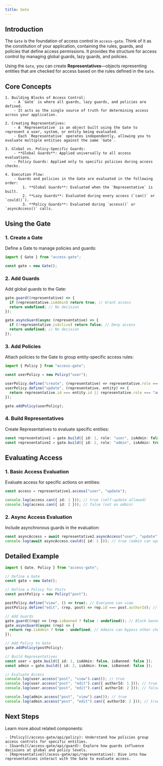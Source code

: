 ```yaml
---
title: Gate
---
```


## Introduction

The `Gate` is the foundation of access control in `access-gate`. Think of it as the constitution of your application, containing the rules, guards, and policies that define access permissions. It provides the structure for access control by managing global guards, lazy guards, and policies.

Using the `Gate`, you can create **Representatives**—objects representing entities that are checked for access based on the rules defined in the `Gate`.

## Core Concepts

    1. Building Blocks of Access Control:
        - A `Gate` is where all guards, lazy guards, and policies are defined.
        - It acts as the single source of truth for determining access across your application.

    2. Creating Representatives:
        - A `Representative` is an object built using the Gate to represent a user, system, or entity being evaluated.
        - Each `Representative` operates independently, allowing you to evaluate multiple entities against the same `Gate`.

    3. Global vs. Policy-Specific Guards:
        - **Global Guards**: Applied universally to all access evaluations.
        - Policy Guards: Applied only to specific policies during access checks.

    4. Execution Flow:
        - Guards and policies in the Gate are evaluated in the following order:
            1. **Global Guards**: Evaluated when the `Representative` is built.
            2. **Lazy Guards**: Evaluated during every access (`can()` or `could()`).
            3. **Policy Guards**: Evaluated during `access()` or `asyncAccess()` calls.

## Using the Gate

### 1. Create a Gate

Define a Gate to manage policies and guards:
```ts
import { Gate } from "access-gate";

const gate = new Gate();
```

### 2. Add Guards

Add global guards to the Gate:
```ts
gate.guard((representative) => {
  if (representative.isAdmin) return true; // Grant access
  return undefined; // No decision
});

gate.asyncGuard(async (representative) => {
  if (!representative.isActive) return false; // Deny access
  return undefined; // No decision
});
```
### 3. Add Policies

Attach policies to the Gate to group entity-specific access rules:
```ts
import { Policy } from "access-gate";

const userPolicy = new Policy("user");

userPolicy.define("create", (representative) => representative.role === "admin");
userPolicy.define("update", (representative, entity) => {
  return representative.id === entity.id || representative.role === "admin";
});

gate.addPolicy(userPolicy);
```

### 4. Build Representatives

Create Representatives to evaluate specific entities:
```ts
const representative1 = gate.build({ id: 1, role: "user", isAdmin: false });
const representative2 = gate.build({ id: 2, role: "admin", isAdmin: true });
```

## Evaluating Access

### 1. Basic Access Evaluation

Evaluate access for specific actions on entities:
```ts
const access = representative1.access("user", "update");

console.log(access.can({ id: 1 })); // true (self-update allowed)
console.log(access.can({ id: 2 })); // false (not an admin)
```
### 2. Async Access Evaluation

Include asynchronous guards in the evaluation:
```ts
const asyncAccess = await representative2.asyncAccess("user", "update");
console.log(await asyncAccess.could({ id: 1 })); // true (admin can update)
```

## Detailed Example
```ts
import { Gate, Policy } from "access-gate";

// Define a Gate
const gate = new Gate();

// Define a Policy for Posts
const postPolicy = new Policy("post");

postPolicy.define("view", () => true); // Everyone can view
postPolicy.define("edit", (rep, post) => rep.id === post.authorId); // Only owner can edit

// Add Guards
gate.guard((rep) => (rep.isBanned ? false : undefined)); // Block banned users
gate.asyncGuard(async (rep) => {
  return rep.isAdmin ? true : undefined; // Admins can bypass other checks
});

// Add Policy to Gate
gate.addPolicy(postPolicy);

// Build Representatives
const user = gate.build({ id: 1, isAdmin: false, isBanned: false });
const admin = gate.build({ id: 2, isAdmin: true, isBanned: false });

// Evaluate Access
console.log(user.access("post", "view").can()); // true
console.log(user.access("post", "edit").can({ authorId: 1 })); // true
console.log(user.access("post", "edit").can({ authorId: 2 })); // false

console.log(admin.access("post", "view").can()); // true
console.log(admin.access("post", "edit").can({ authorId: 2 })); // true (admin override)
```

## Next Steps

Learn more about related components:

    - [Policy](/access-gate/api/policy): Understand how policies group access controls for specific entities.
    - [Guards](/access-gate/api/guard): Explore how guards influence decisions at global and policy levels.
    - [Representative](/acess-gate/api/representative): Dive into how representatives interact with the Gate to evaluate access.
